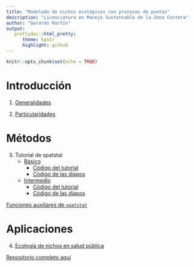 ```yaml
---
title: "Modelado de nichos ecológicos con procesos de puntos"
description: "Licenciatura en Manejo Sustentable de la Zona Costera"
author: "Gerardo Martín"
output:
   prettydoc::html_pretty:
      theme: hpstr
      highlight: github
---
```


```r
knitr::opts_chunk$set(echo = TRUE)
```


# Introducción

1.  [Generalidades](Generalidades.pdf)

2.  [Particularidades](Particularidades.pdf)

# Métodos

3. Tutorial de spatstat
    - [Básico](Tutorial-spatstat.pdf)
        - [Código del tutorial](Tutorial-1.R)
        - [Código de las diapos](Tutorial-spatstat.Rmd)
    - [Intermedio](Tutorial-spatstat-2.pdf)
        - [Código del tutorial](Tutorial-2.R)
        - [Código de las diapos](Tutorial-spatstat-2.Rmd)
        
[Funciones auxiliares de `spatstat`](Funciones-spatstat/)

# Aplicaciones

4. [Ecología de nichos en salud pública](Aplicaciones.pdf)



[Repositorio completo aquí](https://github.com/gerardommc/Curso-modelado-nichos)